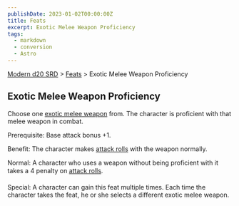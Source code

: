 ```yaml
---
publishDate: 2023-01-02T00:00:00Z
title: Feats
excerpt: Exotic Melee Weapon Proficiency
tags:
  - markdown
  - conversion
  - Astro
---
```


[Modern d20 SRD](/#modernD20) > [Feats](modern-d20-srd-feats-index) > Exotic Melee Weapon Proficiency

## Exotic Melee Weapon Proficiency

Choose one [exotic melee weapon](modern-d20-srd-equipment-weapons-exotic) from. The character is proficient with that melee weapon in combat.

Prerequisite: Base attack bonus +1.

Benefit: The character makes [attack rolls](modern-d20-srd-combat-attack-roll) with the weapon normally.

Normal: A character who uses a weapon without being proficient with it takes a 4 penalty on [attack rolls](modern-d20-srd-combat-attack-roll).

Special: A character can gain this feat multiple times. Each time the character takes the feat, he or she selects a different exotic melee weapon.
